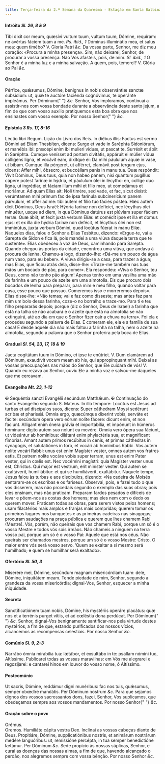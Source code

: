 ```yaml
---
title: Terça-feira da 2.ª Semana da Quaresma - Estação em Santa Balbina
---
```


<h4 class="text-center">
  Intróito <em>Sl. 26, 8 & 9</em>
</h4>
<div class="grid grid-cols-2 gap-5">
  <span class="text-justify">
    Tibi dixit cor meum, quæsívi vultum tuum, vultum tuum, Dómine, requíram: ne
    avértas fáciem tuam a me. <em>Ps. ibid., 1</em> Dóminus illuminátio mea, et
    salus mea: quem timébo? V. Gloria Patri <em>&c.</em>
  </span>
  <span class="text-justify">
    Da vossa parte, Senhor, me diz meu coração: «Procura a minha presença». Sim,
    não deixarei, Senhor, de procurar a vossa presença. Não Vos afasteis, pois,
    de mim. <em>Sl. ibid., 1</em> O Senhor é a minha luz e a minha salvação. A
    quem, pois, temerei? V. Glória ao Pai <em>&c.</em>
  </span>
</div>

<h4 class="text-center">Oração</h4>
<div class="grid grid-cols-2 gap-5">
  <span class="text-justify">
    Pérfice, quǽsumus, Dómine, benignus in nobis observántiæ sanctæ subsídium:
    ut, quæ te auctóre faciénda cognóvimus, te operánte impleámus. Per Dóminum{" "}
    <em>&c.</em>
  </span>
  <span class="text-justify">
    Senhor, Vos imploramos, continuai a assistir-nos com vossa bondade durante a
    observância deste santo jejum, a fim de que com vosso auxílio pratiquemos
    esta boa obra que nos ensinastes com vosso exemplo. Por nosso Senhor{" "}
    <em>&c.</em>
  </span>
</div>

<h4 class="text-center">
  Epístola <em>3 Rs. 17, 8-16</em>
</h4>
<div class="grid grid-cols-2 gap-5">
  <span class="text-justify">Léctio libri Regum.</span>
  <span class="text-justify">Lição do Livro dos Reis.</span>
  <span class="text-justify">
    In diébus illis: Factus est sermo Dómini ad Elíam Thesbíten, dicens: Surge
    et vade in Saréphta Sidoniórum, et manébis ibi: præcépi enim ibi mulíeri
    víduæ, ut pascat te. Surréxit et ábiit in Saréphta. Cumque venísset ad
    portam civitátis, appáruit ei múlier vídua cólligens ligna, et vocávit eam,
    dixítque ei: Da mihi páululum aquæ in vase, ut bibam. Cumque illa pérgeret,
    ut afférret, clamávit post tergum ejus, dicens: Affer mihi, óbsecro, et
    buccéllam panis in manu tua. Quæ respóndit: Vivit Dóminus, Deus tuus, quia
    non habeo panem, nisi quantum pugíllus cápere potest farínæ in hýdria, et
    páululum ólei in lécytho: en, collige duo ligna, ut ingrédiar, et fáciam
    illum mihi et fílio meo, ut comedámus et moriámur. Ad quam Elías ait: Noli
    timére, sed vade, et fac, sicut dixísti: verúmtamen mihi primum fac de ipsa
    farínula subcinerícium panem párvulum, et affer ad me: tibi autem et fílio
    tuo fácies póstea. Hæc autem dicit Dóminus, Deus Israël: Hýdria farínæ non
    defíciet, nec lécythus ólei minuétur, usque ad diem, in qua Dóminus datúrus
    est plúviam super fáciem terræ. Quæ ábiit, et fecit juxta verbum Elíæ: et
    comédit ipse et illa et domus ejus: et ex illa die hýdria farínæ non
    defécit, et lécythus ólei non est imminútus, juxta verbum Dómini, quod
    locútus fúerat in manu Elíæ.
  </span>
  <span class="text-justify">
    Naqueles dias, falou o Senhor a Elias Tesbiteu, dizendo: «Ergue-te, vai a
    Sarepta de Sídon e fica lá, pois mandei a uma viúva daquela terra que te
    sustente». Elias obedeceu à voz de Deus, caminhando para Sarepta. Quando
    chegou às portas da cidade, encontrou uma viúva, que andava à procura de
    lenha. Chamou-a logo, dizendo-lhe: «Dá-me um pouco de água num vaso, para eu
    beber». A viúva dirigiu-se a casa, para trazer a água; mas Elias, que ficou
    atrás dela, disse-lhe: «Traze-me também nas tuas mãos um bocado de pão, para
    comer». Ela respondeu: «Viva o Senhor, teu Deus, como não tenho pão algum!
    Apenas tenho em uma vasilha uma mão de farinha e um pouco de azeite em uma
    almotolia. Eis que procuro dois bocados de lenha para preparar, para mim e
    meu filho, quando voltar para casa, esse pouco que possuo. Comeremos isso e
    morreremos depois». Elias disse-lhe: «Não temas; vai e faz como disseste;
    mas antes faz para mim um bolo dessa farinha, coze-o no borralho e traze-mo.
    Para ti e teu filho prepararás depois; porque (diz o Senhor, Deus de Israel)
    a farinha que está na talha se não acabará e o azeite que está na almotolia
    se não extinguirá, até ao dia em que o Senhor fizer cair a chuva na terra».
    Foi ela e procedeu segundo a palavra de Elias. E comeram ele, ela e a
    família de sua casa! E desde aquele dia não mais faltou a farinha na talha,
    nem o azeite na almotolia, segundo a palavra que o Senhor proferira pela
    boca de Elias.
  </span>
</div>

<h4 class="text-center">
  Gradual <em>Sl. 54, 23, 17, 18 & 19</em>
</h4>
<div class="grid grid-cols-2 gap-5">
  <span class="text-justify">
    Jacta cogitátum tuum in Dómino, et ipse te enútriet. V. Dum clamárem ad
    Dóminum, exaudívit vocem meam ab his, qui appropínquant mihi.
  </span>
  <span class="text-justify">
    Deixai as vossas preocupações nas mãos do Senhor, que Ele cuidará de vós! V.
    Quando eu rezava ao Senhor, ouviu Ele a minha voz e salvou-me daqueles que
    me cercavam.
  </span>
</div>

<h4 class="text-center">
  Evangelho <em>Mt. 23, 1-12</em>
</h4>
<div class="grid grid-cols-2 gap-5">
  <span class="text-justify">
    <span class="text-danger">&#10016;</span> Sequéntia sancti Evangélii
    secúndum Matthǽum.
  </span>
  <span class="text-justify">
    <span class="text-danger">&#10016;</span> Continuação do santo Evangelho
    segundo S. Mateus.
  </span>
  <span class="text-justify">
    In illo témpore: Locútus est Jesus ad turbas et ad discípulos suos, dicens:
    Super cáthedram Moysi sedérunt scribæ et pharisǽi. Omnia ergo, quæcúmque
    díxerint vobis, serváte et fácite: secúndum ópera vero eórum nolíte fácere:
    dicunt enim, et non fáciunt. Alligant enim ónera grávia et importabília, et
    impónunt in húmeros hóminum: dígito autem suo nolunt ea movére. Omnia vero
    ópera sua fáciunt, ut videántur ab homínibus: dilátant enim phylactéria sua,
    et magníficant fímbrias. Amant autem primos recúbitus in cenis, et primas
    cáthedras in synagógis, et salutatiónes in foro, et vocári ab homínibus
    Rabbi. Vos autem nolíte vocári Rabbi: unus est enim Magíster vester, omnes
    autem vos fratres estis. Et patrem nolíte vocáre vobis super terram, unus
    est enim Pater vester, qui in cœlis est. Nec vocémini magístri: quia
    Magíster vester unus est, Christus. Qui major est vestrum, erit miníster
    vester. Qui autem se exaltáverit, humiliábitur: et qui se humiliáverit,
    exaltábitur.
  </span>
  <span class="text-justify">
    Naquele tempo, Jesus falou às turbas e aos discípulos, dizendo: «Na cadeira
    de Moisés sentaram-se os escribas e os fariseus. Observai, pois, e fazei
    tudo o que vos disserem, mas não procedais segundo o exemplo das suas obras;
    pois eles ensinam, mas não praticam. Preparam fardos pesados e difíceis de
    levar e põem-nos às costas dos homens; mas eles nem com o dedo os querem
    mover. Praticam todas as obras, para serem vistos pelos homens; usam
    filactérios mais amplos e franjas mais compridas; querem tomar os primeiros
    lugares nos banquetes e as primeiras cadeiras nas sinagogas; procuram
    saudações na praça pública e querem que lhes chamem Rabi (Mestre). Vós,
    porém, não queirais que vos chamem Rabi, porque um só é o vosso Mestre e
    todos vós sois irmãos. Não chameis a ninguém na terra vosso pai, porque um
    só é o vosso Pai: Aquele que está nos céus. Não queirais ser chamados
    mestres, porque um só é o vosso Mestre: Cristo. O maior entre vós será vosso
    servo. ’Quem se exaltar a si mesmo será humilhado; e quem se humilhar será
    exaltado».
  </span>
</div>

<h4 class="text-center">
  Ofertório <em>Sl. 50, 3</em>
</h4>
<div class="grid grid-cols-2 gap-5">
  <span class="text-justify">
    Miserére mei, Dómine, secúndum magnam misericórdiam tuam: dele, Dómine,
    iniquitátem meam.
  </span>
  <span class="text-justify">
    Tende piedade de mim, Senhor, segundo a grandeza da vossa misericórdia;
    dignai-Vos, Senhor, esquecer a minha iniquidade.
  </span>
</div>

<h4 class="text-center">Secreta</h4>
<div class="grid grid-cols-2 gap-5">
  <span class="text-justify">
    Sanctificatiónem tuam nobis, Dómine, his mystériis operáre placátus: quæ nos
    et a terrénis purget vítiis, et ad cœléstia dona perdúcat. Per Dóminum{" "}
    <em>&c.</em>
  </span>
  <span class="text-justify">
    Senhor, dignai-Vos benignamente santificar-nos pela virtude destes
    mystérios, a fim de que, estando purificados dos nossos vícios, alcancemos
    as recompensas celestiais. Por nosso Senhor <em>&c.</em>
  </span>
</div>

<h4 class="text-center">
  Comúnio <em>Sl. 9, 2-3</em>
</h4>
<div class="grid grid-cols-2 gap-5">
  <span class="text-justify">
    Narrábo ómnia mirabília tua: lætábor, et exsultábo in te: psallam nómini
    tuo, Altíssime.
  </span>
  <span class="text-justify">
    Publicarei todas as vossas maravilhas: em Vós me alegrarei e regozijarei: e
    cantarei hinos em louvor do vosso nome, ó Altíssimo.
  </span>
</div>

<h4 class="text-center">Postcomúnio</h4>
<div class="grid grid-cols-2 gap-5">
  <span class="text-justify">
    Ut sacris, Dómine, reddámur digni munéribus: fac nos tuis, quǽsumus, semper
    obœdíre mandátis. Per Dóminum nostrum <em>&c.</em>
  </span>
  <span class="text-justify">
    Para que sejamos dignos dos vossos sacrossantos dons, fazei, Senhor, Vos
    suplicamos, que obedeçamos sempre aos vossos mandamentos. Por nosso Senhor{" "}
    <em>&c.</em>
  </span>
</div>

<h4 class="text-center">Oração sobre o povo</h4>
<div class="grid grid-cols-2 gap-5">
  <div class="col-6 text-danger text-center"> Orémus.</div>
  <div class="col-6 text-danger text-center"> Oremos.</span>
<span class="text-justify">Humiliáte cápita vestra Deo.</span>
<span class="text-justify">
    Inclinai as vossas cabeças diante de Deus.
  </span>
<span class="text-justify">
    Propitiáre, Dómine, supplicatiónibus nostris, et animárum nostrárum medére
    languóribus: ut, remissióne percépta, in tua semper benedictióne lætámur.
    Per Dóminum <em>&c.</em>
  </span>
<span class="text-justify">
    Sede propício às nossas súplicas, Senhor, e curai as doenças das nossas
    almas, a fim de que, havendo alcançado o perdão, nos alegremos sempre com
    vossa bênção. Por nosso Senhor <em>&c.</em>
  </span>
</div>
